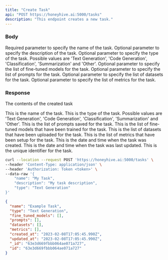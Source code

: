 ```yaml
---
title: "Create Task"
api: "POST https://honeyhive.ai:5000/tasks"
description: "This endpoint creates a new task."
---
```


### Body

<ParamField body="name" type="string">
  Required parameter to specify the name of the task.
</ParamField>

<ParamField body="description" type="string">
  Optional parameter to specify the description of the task.
</ParamField>

<ParamField body="type" type="string">
  Optional parameter to specify the type of the task. Possible values are 'Text Generation', 'Code Generation', 'Classification', 'Summarization' and 'Other'.
</ParamField>

<ParamField body="fine_tuned_models" type="array">
  Optional parameter to specify the list of fine-tuned models for the task.
</ParamField>

<ParamField body="prompts" type="array">
  Optional parameter to specify the list of prompts for the task.
</ParamField>

<ParamField body="datasets" type="array">
  Optional parameter to specify the list of datasets for the task.
</ParamField>

<ParamField body="metrics" type="array">
  Optional parameter to specify the list of metrics for the task.
</ParamField>

### Response

<ResponseField name="data" type="object">

The contents of the created task

<Expandable title="Toggle object">

<ResponseField name="name" type="string">
  This is the name of the task.
</ResponseField>

<ResponseField name="type" type="string">
  This is the type of the task. Possible values are 'Text Generation', 'Code Generation', 'Classification', 'Summarization' and 'Other'.
</ResponseField>

<ResponseField name="prompts" type="array">
  This is the list of prompts saved for the task.
</ResponseField>

<ResponseField name="fine_tuned_models" type="array">
  This is the list of fine-tuned models that have been trained for the task.
</ResponseField>

<ResponseField name="datasets" type="array">
  This is the list of datasets that have been uploaded for the task.
</ResponseField>

<ResponseField name="metrics" type="array">
  This is the list of metrics that have been setup for the task.
</ResponseField>

<ResponseField name="created_at" type="string">
  This is the date and time when the task was created.
</ResponseField>

<ResponseField name="updated_at" type="string">
  This is the date and time when the task was last updated.
</ResponseField>

<ResponseField name="id" type="string">
  This is the unique identifier for the task.
</ResponseField>

</Expandable>

</ResponseField>

<RequestExample>

```bash Example Request
curl --location --request POST 'https://honeyhive.ai:5000/tasks' \
--header 'Content-Type: application/json' \
--header 'Authorization: Token <token>' \
--data-raw '{
    "name": "My Task",
    "description": "My task description",
    "type": "Text Generation"
}'
```

</RequestExample>

<ResponseExample>

```json Response
{
  "name": "Example Task",
  "type": "Text Generation",
  "fine_tuned_models": [],
  "prompts": [],
  "datasets": [],
  "metrics": [],
  "created_at": "2023-02-08T17:05:45.990Z",
  "updated_at": "2023-02-08T17:05:45.990Z",
  "_id": "63e3d669fbbb064ae071a727",
  "id": "63e3d669fbbb064ae071a727"
}
```

</ResponseExample>
